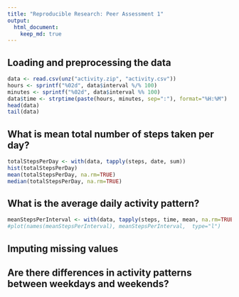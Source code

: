 ```yaml
---
title: "Reproducible Research: Peer Assessment 1"
output: 
  html_document:
    keep_md: true
---
```



## Loading and preprocessing the data
```R
data <- read.csv(unz("activity.zip", "activity.csv"))
hours <- sprintf("%02d", data$interval %/% 100)
minutes <- sprintf("%02d", data$interval %% 100)
data$time <- strptime(paste(hours, minutes, sep=":"), format="%H:%M")
head(data)
tail(data)
```

## What is mean total number of steps taken per day?
```R
totalStepsPerDay <- with(data, tapply(steps, date, sum))
hist(totalStepsPerDay)
mean(totalStepsPerDay, na.rm=TRUE)
median(totalStepsPerDay, na.rm=TRUE)
```

## What is the average daily activity pattern?
```R
meanStepsPerInterval <- with(data, tapply(steps, time, mean, na.rm=TRUE))
#plot(names(meanStepsPerInterval), meanStepsPerInterval,  type="l")
```


## Imputing missing values



## Are there differences in activity patterns between weekdays and weekends?
